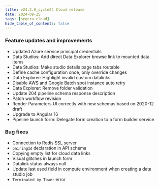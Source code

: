 ```yaml
---
title: v24.2.0_cycle24 Cloud release
date: 2024-09-25
tags: [seqera-cloud]
hide_table_of_contents: false
---
```


### Feature updates and improvements

- Updated Azure service principal credentials
- Data Studios: Add direct Data Explorer browse link to mounted data items
- Data Studios: Make studio details page tabs routable
- Define cache configuration once, only override changes
- Data Explorer: Highlight invalid custom datalinks
- Disable AWS and Google Batch spot instance auto retry
- Data Explorer: Remove folder validation
- Update 204 pipeline schema response description
- Patch workflow revision
- Render Parameters UI correctly with new schemas based on 2020-12 draft
- Upgrade to Angular 16
- Pipeline launch form: Delegate form creation to a form builder service

### Bug fixes

- Connection to Redis SSL server
- `pairingId` declaration in API schema
- Copying empty list for cloud data links
- Visual glitches in launch form
- Datalink status always null
- Update last used field in compute environment when creating a data studio job
- `Terminated by Tower` error


